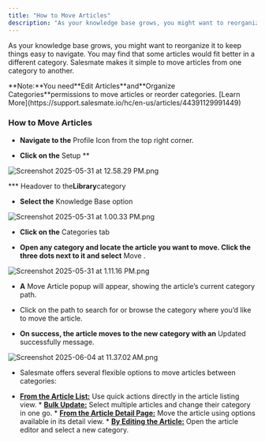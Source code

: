 ```yaml
---
title: "How to Move Articles"
description: "As your knowledge base grows, you might want to reorganize it to keep things easy to navigate. You may find that some articles would fit better in a d..."
---
```


As your knowledge base grows, you might want to reorganize it to keep things easy to navigate. You may find that some articles would fit better in a different category. Salesmate makes it simple to move articles from one category to another.

<Note>
**Note:**You need**Edit Articles**and**Organize Categories**permissions to move articles or reorder categories. [Learn More](https://support.salesmate.io/hc/en-us/articles/44391129991449)

</Note>

### How to Move Articles

* **Navigate to the** Profile Icon from the top right corner.

* **Click on the** Setup **

![Screenshot 2025-05-31 at 12.58.29 PM.png](./images/Screenshot-2025-05-31-at-12.58.29-PM.png)

*** Headover to the**Library**category

* **Select the** Knowledge Base option

![Screenshot 2025-05-31 at 1.00.33 PM.png](./images/Screenshot-2025-05-31-at-1.00.33-PM.png)

* **Click on the** Categories tab

* **Open any category and locate the article you want to move. Click the three dots next to it and select** Move .

![Screenshot 2025-05-31 at 1.11.16 PM.png](./images/Screenshot-2025-05-31-at-1.11.16-PM.png)

* **A** Move Article popup will appear, showing the article’s current category path.

* Click on the path to search for or browse the category where you’d like to move the article.

* **On success, the article moves to the new category with an** Updated successfully message.

![Screenshot 2025-06-04 at 11.37.02 AM.png](./images/Screenshot-2025-06-04-at-11.37.02-AM.png)

* Salesmate offers several flexible options to move articles between categories:

* [**From the Article List:**](https://support.salesmate.io/hc/en-us/articles/Retrieving%20data.%20Wait%20a%20few%20seconds%20and%20try%20to%20cut%20or%20copy%20again.) Use quick actions directly in the article listing view. * [**Bulk Update:**](https://support.salesmate.io/hc/en-us/articles/44524733757977) Select multiple articles and change their category in one go. * [**From the Article Detail Page:**](https://support.salesmate.io/hc/en-us/articles/Retrieving%20data.%20Wait%20a%20few%20seconds%20and%20try%20to%20cut%20or%20copy%20again.) Move the article using options available in its detail view. * [**By Editing the Article:**](https://support.salesmate.io/hc/en-us/articles/44524638853785) Open the article editor and select a new category.
